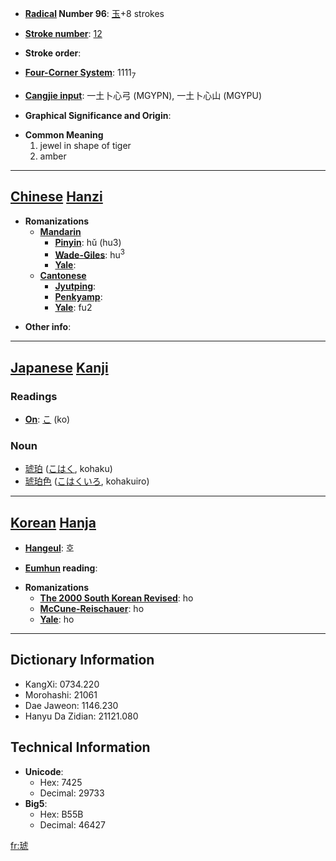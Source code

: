 * '''[[Wiktionary:Chinese radical index| Radical]] Number 96''': [[Wiktionary:Chinese radical index 玉|玉]]+8 strokes

* '''[[Wiktionary:Chinese total strokes index|Stroke number]]''': [[Wiktionary:Chinese total strokes index 12|12]]

* '''Stroke order''': 

* '''[[Wiktionary:Chinese four corner index|Four-Corner System]]''': 1111<sub>7</sub>

* '''[[Wiktionary:Chinese Cangjie index|Cangjie input]]''': 一土卜心弓 (MGYPN), 一土卜心山 (MGYPU)

* '''Graphical Significance and Origin''': 

* '''Common Meaning'''
*#jewel in shape of tiger
*# amber


----

== [[Chinese]] [[Hanzi]] ==

* '''Romanizations'''
** '''[[Mandarin]]'''
*** '''[[Pinyin]]''': hǔ (hu3)
*** '''[[Wade-Giles]]''': hu<sup>3</sup>
*** '''[[Yale]]''': 
** '''[[Cantonese]]'''
*** '''[[Jyutping]]''':
*** '''[[Penkyamp]]''': 
*** '''[[Yale]]''': fu2

* '''Other info''': 

----

== [[Japanese]] [[Kanji]] ==

===Readings===
* '''[[On]]''': [[こ]] (ko)
===Noun===
*[[琥珀]] ([[こはく]], kohaku)
*[[琥珀色]] ([[こはくいろ]], kohakuiro)
----

== [[Korean]] [[Hanja]] ==

* '''[[Hangeul]]''': 호

* '''[[Eumhun]] reading''': 

* '''Romanizations'''
** '''[[The 2000 South Korean Revised Romanization|The 2000 South Korean Revised]]''': ho
** '''[[McCune-Reischauer]]''': ho
** '''[[Yale]]''': ho

----

== Dictionary Information ==

* KangXi: 0734.220
* Morohashi: 21061
* Dae Jaweon: 1146.230
* Hanyu Da Zidian: 21121.080

== Technical Information ==

* '''Unicode''':
** Hex: 7425
** Decimal: 29733
* '''Big5''':
** Hex: B55B
** Decimal: 46427

[[fr:琥]]